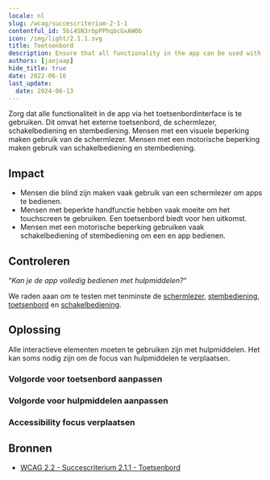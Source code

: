 ```yaml
---
locale: nl
slug: /wcag/succescriterium-2-1-1
contentful_id: 5bi4SN3rbpPPhqbcGxAW0b
icon: /img/light/2.1.1.svg
title: Toetsenbord
description: Ensure that all functionality in the app can be used with assistive technologies.
authors: [janjaap]
hide_title: true
date: 2022-06-16
last_update:
  date: 2024-06-13
---
```


<Hero
  title="Toetsenbord"
  image="/img/light/2.1.1.svg"
  alt="WCAG 2.1.1 - Logo"
  prefix="Succescriterium 2.1.1"
  suffix="Niveau A"
/>

Zorg dat alle functionaliteit in de app via het toetsenbordinterface is te gebruiken. Dit omvat het externe toetsenbord, de schermlezer, schakelbediening en stembediening. Mensen met een visuele beperking maken gebruik van de schermlezer. Mensen met een motorische beperking maken gebruik van schakelbediening en stembediening.

## Impact

- Mensen die blind zijn maken vaak gebruik van een schermlezer om apps te bedienen.
- Mensen met beperkte handfunctie hebben vaak moeite om het touchscreen te gebruiken. Een toetsenbord biedt voor hen uitkomst.
- Mensen met een motorische beperking gebruiken vaak schakelbediening of stembediening om een en app bedienen.

## Controleren

“*Kan je de app volledig bedienen met hulpmiddelen?*“

We raden aaan om te testen met tenminste de [schermlezer](/nl/stats/schermlezer), [stembediening](/nl/stats/stembediening), [toetsenbord](/nl/stats/toetsenbordbediening) en [schakelbediening](/nl/stats/schakelbediening).

## Oplossing

Alle interactieve elementen moeten te gebruiken zijn met hulpmiddelen. Het kan soms nodig zijn om de focus van hulpmiddelen te verplaatsen.

### Volgorde voor toetsenbord aanpassen

<CodeSample id="keyboard-order" locale="nl"/>

### Volgorde voor hulpmiddelen aanpassen

<CodeSample id="accessibility-order" locale="nl"/>

### Accessibility focus verplaatsen

<CodeSample id="accessibility-focus" locale="nl"/>

## Bronnen

- [WCAG 2.2 - Succescriterium 2.1.1 - Toetsenbord](https://www.w3.org/Translations/WCAG22-nl/#toetsenbord)
